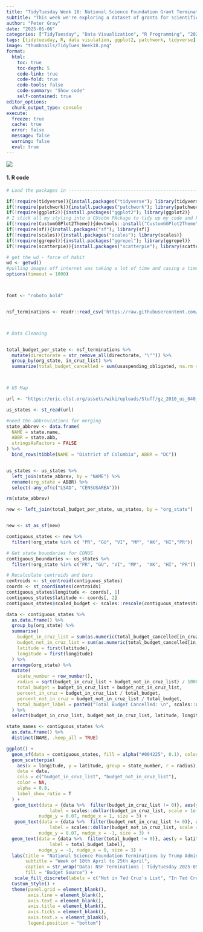```yaml
---
title: "TidyTuesday Week 18: National Science Foundation Grant Terminations under the Trump Administration"
subtitle: "This week we're exploring a dataset of grants for scientific research and education projects from the U.S. National Science Foundation (NSF) that have been terminated by the Trump administration in 2025. In an unprecedented and possibly illegal action, the NSF has terminated over 1,000 such grants starting on April 18, 2025, and terminations continue."
author: "Peter Gray"
date: "2025-05-06" 
categories: ["TidyTuesday", "Data Visualization", "R Programming", "2025"]
tags: [tidytuesday, R, data visulation, ggplot2, patchwork, tidyverse]
image: "thumbnails/TidyTues_Week18.png"
format:
  html:
    toc: true
    toc-depth: 5
    code-link: true
    code-fold: true
    code-tools: false
    code-summary: "Show code"
    self-contained: true
editor_options: 
  chunk_output_type: console
execute: 
  freeze: true                                                  
  cache: true                                                   
  error: false
  message: false
  warning: false
  eval: true
---
```


::: {#fig-charts layout-ncol="2"}
![](thumbnails/TidyTues_Week18.png){#fig-singlechart}
:::

#### 1. R code

```r


# Load the packages in ----------------------------------------------------

if(!require(tidyverse)){install.packages("tidyverse"); library(tidyverse)}
if(!require(patchwork)){install.packages("patchwork"); library(patchwork)}
if(!require(ggplot2)){install.packages("ggplot2"); library(ggplot2)}
# I stick all my styling into a CUsotm PAckage to tidy up my code and keep it consistent over the time
if(!require(CustomGGPlot2Theme)){devtools::install("CustomGGPlot2Theme"); library(CustomGGPlot2Theme)}
if(!require(sf)){install.packages("sf"); library(sf)}
if(!require(scales)){install.packages("scales"); library(scales)}
if(!require(ggrepel)){install.packages("ggrepel"); library(ggrepel)}
if(!require(scatterpie)){install.packages("scatterpie"); library(scatterpie)}

# get the wd - force of habit
wd <- getwd()
#pulling images off internet was taking a lot of time and casing a time out error
options(timeout = 1000) 



font <- "roboto_bold"


nsf_terminations <- readr::read_csv('https://raw.githubusercontent.com/rfordatascience/tidytuesday/main/data/2025/2025-05-06/nsf_terminations.csv')



# Data Cleaning


total_budget_per_state <- nsf_terminations %>%
  mutate(directorate = str_remove_all(directorate, "\"")) %>%
  group_by(org_state, in_cruz_list) %>%
  summarize(total_budget_cancelled = sum(usaspending_obligated, na.rm = TRUE))



# US Map

url <- "https://eric.clst.org/assets/wiki/uploads/Stuff/gz_2010_us_040_00_500k.json"

us_states <- st_read(url)

#need the abbreviations for merging
state_abbrev <- data.frame(
  NAME = state.name,
  ABBR = state.abb,
  stringsAsFactors = FALSE
) %>%
  bind_rows(tibble(NAME = "District of Columbia", ABBR = "DC"))


us_states <- us_states %>%
  left_join(state_abbrev, by = "NAME") %>%
  rename(org_state = ABBR) %>%
  select(-any_of(c("LSAD", "CENSUSAREA")))

rm(state_abbrev)

new <- left_join(total_budget_per_state, us_states, by = "org_state") 


new <- st_as_sf(new)

contiguous_states <- new %>%
  filter(!org_state %in% c( "PR", "GU", "VI", "MP", "AK", "HI","PR"))

# Get state boundaries for CONUS
contiguous_boundaries <- us_states %>%
  filter(!org_state %in% c("PR", "GU", "VI", "MP",  "AK", "HI", "PR"))

# Recalculate centroids and bars
centroids <- st_centroid(contiguous_states)
coords <- st_coordinates(centroids)
contiguous_states$longitude <- coords[, 1]
contiguous_states$latitude <- coords[, 2]
contiguous_states$scaled_budget <- scales::rescale(contiguous_states$total_budget_cancelled, to = c(0, 2))

data <- contiguous_states %>%
  as.data.frame() %>%
  group_by(org_state) %>%
  summarise(
    budget_in_cruz_list = sum(as.numeric(total_budget_cancelled[in_cruz_list == TRUE]), na.rm = TRUE),
    budget_not_in_cruz_list = sum(as.numeric(total_budget_cancelled[in_cruz_list == FALSE]), na.rm = TRUE),
    latitude = first(latitude),
    longitude = first(longitude)
  ) %>%
  arrange(org_state) %>%
  mutate(
    state_number = row_number(),
    radius = sqrt(budget_in_cruz_list + budget_not_in_cruz_list) / 10000,
    total_budget = budget_in_cruz_list + budget_not_in_cruz_list,
    percent_in_cruz = budget_in_cruz_list / total_budget,
    percent_not_in_cruz = budget_not_in_cruz_list / total_budget,
    total_budget_label = paste0("Total Budget Cancelled: \n", scales::dollar(total_budget, scale = 1e-6, suffix = "M"))
  ) %>%
  select(budget_in_cruz_list, budget_not_in_cruz_list, latitude, longitude, state_number, radius, percent_in_cruz, percent_not_in_cruz, total_budget, total_budget_label)

state_names <- contiguous_states %>%
  as.data.frame() %>%
  distinct(NAME, .keep_all = TRUE)

ggplot() +
  geom_sf(data = contiguous_states, fill = alpha("#004225", 0.1), color = "black") +
  geom_scatterpie(
    aes(x = longitude, y = latitude, group = state_number, r = radius),
    data = data,
    cols = c("budget_in_cruz_list", "budget_not_in_cruz_list"),
    color = NA,
    alpha = 0.8,
    label_show_ratio = T
  ) +
   geom_text(data = {data %>%  filter(budget_in_cruz_list != 0)}, aes(y = latitude, x = longitude,
                label = scales::dollar(budget_in_cruz_list, scale = 1e-6, suffix = "M")),
            nudge_y = 0.07, nudge_x = 1, size = 3) +
   geom_text(data = {data %>%  filter(budget_not_in_cruz_list != 0)}, aes(y = latitude, x = longitude,
                label = scales::dollar(budget_not_in_cruz_list, scale = 1e-6, suffix = "M")),
            nudge_y = 0.07, nudge_x = -1, size = 3) +
  geom_text(data = {data %>%  filter(total_budget != 0)}, aes(y = latitude, x = longitude,
                label = total_budget_label),
            nudge_y = -1, nudge_x = 0, size = 3) +
  labs(title = "National Science Foundation Terminations by Trump Administration",
       subtitle = "Week of 18th April to 25th April",
       caption = str_wrap("Data: NSF Terminations | TidyTuesday 2025-05-06 \n In Ted Cruz's list refers to Whether the project was in a list of NSF projects named by U.S. Senator Ted Cruz that he claimed 'promoted Diversity, Equity, and Inclusion (DEI) or advanced neo-Marxist class warfare propaganda.'", 50),
       fill = "Budget Source") +
   scale_fill_discrete(labels = c("Not in Ted Cruz's List", "In Ted Cruz's List")) +
  Custom_Style() +
  theme(panel.grid = element_blank(),
        axis.line = element_blank(),
        axis.text = element_blank(),
        axis.title = element_blank(),
        axis.ticks = element_blank(),
        axis.text.x = element_blank(),
        legend.position = "bottom") 


```
